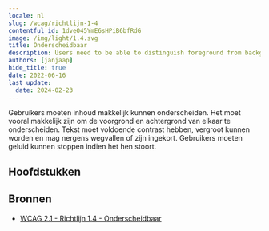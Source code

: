 ```yaml
---
locale: nl
slug: /wcag/richtlijn-1-4
contentful_id: 1dveO45YmE6sHPiB6bfRdG
image: /img/light/1.4.svg
title: Onderscheidbaar
description: Users need to be able to distinguish foreground from background information.
authors: [janjaap]
hide_title: true
date: 2022-06-16
last_update:
  date: 2024-02-23
---
```


<Hero
  title="Onderscheidbaar"
  imageSrc="/img/light/1.4.svg"
  alt="WCAG 1.4 - Logo"
  prefix="Richtlijn 1.4"
/>

Gebruikers moeten inhoud makkelijk kunnen onderscheiden. Het moet vooral makkelijk zijn om de voorgrond en achtergrond van elkaar te onderscheiden. Tekst moet voldoende contrast hebben, vergroot kunnen worden en mag nergens wegvallen of zijn ingekort. Gebruikers moeten geluid kunnen stoppen indien het hen stoort.

## Hoofdstukken

<LinkList title="Hoofdstukken" isHighlighted={true}>
  <LinkListItem url="/nl/richtlijnen/wcag/succescriterium-1-4-1" title="Succescriterium 1.4.1 - Gebruik van kleur" pageTitle="Gebruik van kleur" shortDescription="Ensure color isn't the only way information is conveyed." icon="/img/light/1.4.1.svg" iconAlt="WCAG 1.4.1 - Logo"/>
  <LinkListItem url="/nl/richtlijnen/wcag/succescriterium-1-4-2" title="Succescriterium 1.4.2 - Geluidsbediening" pageTitle="Geluidsbediening" shortDescription="Ensure that audio which lasts longer than three seconds can be paused or stopped." icon="/img/light/1.4.2.svg" iconAlt="WCAG 1.4.2 - Logo"/>
  <LinkListItem url="/nl/richtlijnen/wcag/succescriterium-1-4-3" title="Succescriterium 1.4.3 - Contrast (minimum)" pageTitle="Contrast (minimum)" shortDescription="Ensure that the contrast ratio between the text color and background color is at least 4.5:1. For bold and large text, a ratio of 3:1 is sufficient." icon="/img/light/1.4.3.svg" iconAlt="WCAG 1.4.3 - Logo"/>
  <LinkListItem url="/nl/richtlijnen/wcag/succescriterium-1-4-4" title="Succescriterium 1.4.4 - Herschalen van tekst" pageTitle="Herschalen van tekst" shortDescription="Ensure that the text in your app supports resizing." icon="/img/light/1.4.4.svg" iconAlt="WCAG 1.4.4 - Logo"/>
  <LinkListItem url="/nl/richtlijnen/wcag/succescriterium-1-4-5" title="Succescriterium 1.4.5 - Afbeeldingen van tekst" pageTitle="Afbeeldingen van tekst" shortDescription="Ensure images are not used to display text." icon="/img/light/1.4.5.svg" iconAlt="WCAG 1.4.5 - Logo"/>
  <LinkListItem url="/nl/richtlijnen/wcag/succescriterium-1-4-6" title="Succescriterium 1.4.6 - Contrast (versterkt)" pageTitle="Contrast (versterkt)" shortDescription="The visual presentation of text and images of text has a contrast ratio of at least 7:1." icon="/img/light/1.4.6.svg" iconAlt="WCAG 1.4.6 icon"/>
  <LinkListItem url="/nl/richtlijnen/wcag/succescriterium-1-4-7" title="Succescriterium 1.4.7 - Weinig of geen achtergrondgeluid" pageTitle="Weinig of geen achtergrondgeluid" shortDescription="For prerecorded audio-only content that contains primarily speech in the foreground, is not an audio CAPTCHA or audio logo, and is not vocalization intended to be primarily musical expression such as singing or rapping, some rules apply." icon="/img/light/1.4.7.svg" iconAlt="WCAG 1.4.7 icon"/>
  <LinkListItem url="/nl/richtlijnen/wcag/succescriterium-1-4-8" title="Succescriterium 1.4.8 - Visuele weergave" pageTitle="Visuele weergave" shortDescription="For the visual presentation of blocks of text, some rules apply." icon="/img/light/1.4.8.svg" iconAlt="WCAG 1.4.8 icon"/>
  <LinkListItem url="/nl/richtlijnen/wcag/succescriterium-1-4-9" title="Succescriterium 1.4.9 - Afbeeldingen van tekst (geen uitzondering)" pageTitle="Afbeeldingen van tekst (geen uitzondering)" shortDescription="Images of text are only used for pure decoration or where a particular presentation of text is essential to the information being conveyed. " icon="/img/light/1.4.9.svg" iconAlt="WCAG 1.4.9 icon"/>
  <LinkListItem url="/nl/richtlijnen/wcag/succescriterium-1-4-10" title="Success Criterion 1.4.10 - Reflow" pageTitle="Reflow" shortDescription="Ensure that all content on the screen remains readable even with the largest font." icon="/img/light/1.4.10.svg" iconAlt="WCAG 1.4.10 - Logo"/>
  <LinkListItem url="/nl/richtlijnen/wcag/succescriterium-1-4-11" title="Succescriterium 1.4.11 - Contrast van niet-tekstuele content" pageTitle="Contrast van niet-tekstuele content" shortDescription="Ensure that the content on the screen has a contrast of at least 3:1 with the surrounding color." icon="/img/light/1.4.11.svg" iconAlt="WCAG 1.4.11 - Logo"/>
  <LinkListItem url="/nl/richtlijnen/wcag/succescriterium-1-4-12" title="Succescriterium 1.4.12 - Tekstafstand" pageTitle="Tekstafstand" shortDescription="Ensure there is enough space between paragraphs, letters and words." icon="/img/light/1.4.12.svg" iconAlt="WCAG 1.4.12 - Logo"/>
  <LinkListItem url="/nl/richtlijnen/wcag/succescriterium-1-4-13" title="Succescriterium 1.4.13 - Content bij hover of focus" pageTitle="Content bij hover of focus" shortDescription="Zorg dat het mogelijk is om informatie te verbergen indien deze automatisch verschijnt na hover met de aanwijzer of focus met het toetsenbord." icon="/img/light/1.4.13.svg" iconAlt="WCAG 1.4.13 - Logo"/>
</LinkList>

## Bronnen

- [WCAG 2.1 - Richtlijn 1.4 - Onderscheidbaar](https://www.w3.org/Translations/WCAG21-nl/#onderscheidbaar)
